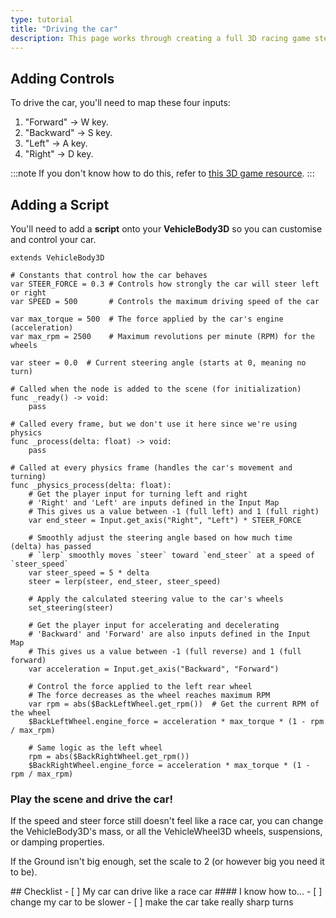 ```yaml
---
type: tutorial
title: "Driving the car"
description: This page works through creating a full 3D racing game step-by-step
---
```



## Adding Controls

To drive the car, you'll need to map these four inputs:
1. "Forward" -> W key.
1. "Backward" -> S key.
1. "Left" -> A key.
1. "Right" -> D key.

:::note
If you don't know how to do this, refer to [this 3D game resource](/game-design/godot/3dgame#changing-the-controls).
:::
## Adding a Script

You'll need to add a **script** onto your **VehicleBody3D** so you can customise and control your car.

```gdscript title="car.gd"
extends VehicleBody3D

# Constants that control how the car behaves
var STEER_FORCE = 0.3 # Controls how strongly the car will steer left or right
var SPEED = 500       # Controls the maximum driving speed of the car

var max_torque = 500  # The force applied by the car's engine (acceleration)
var max_rpm = 2500    # Maximum revolutions per minute (RPM) for the wheels

var steer = 0.0  # Current steering angle (starts at 0, meaning no turn)

# Called when the node is added to the scene (for initialization)
func _ready() -> void:
	pass

# Called every frame, but we don't use it here since we're using physics
func _process(delta: float) -> void:
	pass

# Called at every physics frame (handles the car's movement and turning)
func _physics_process(delta: float):
	# Get the player input for turning left and right
	# 'Right' and 'Left' are inputs defined in the Input Map
	# This gives us a value between -1 (full left) and 1 (full right)
	var end_steer = Input.get_axis("Right", "Left") * STEER_FORCE
	
	# Smoothly adjust the steering angle based on how much time (delta) has passed
	# `lerp` smoothly moves `steer` toward `end_steer` at a speed of `steer_speed`
	var steer_speed = 5 * delta
	steer = lerp(steer, end_steer, steer_speed)
	
	# Apply the calculated steering value to the car's wheels
	set_steering(steer)

	# Get the player input for accelerating and decelerating
	# 'Backward' and 'Forward' are also inputs defined in the Input Map
	# This gives us a value between -1 (full reverse) and 1 (full forward)
	var acceleration = Input.get_axis("Backward", "Forward")

	# Control the force applied to the left rear wheel
	# The force decreases as the wheel reaches maximum RPM
	var rpm = abs($BackLeftWheel.get_rpm())  # Get the current RPM of the wheel
	$BackLeftWheel.engine_force = acceleration * max_torque * (1 - rpm / max_rpm)

	# Same logic as the left wheel
	rpm = abs($BackRightWheel.get_rpm())
	$BackRightWheel.engine_force = acceleration * max_torque * (1 - rpm / max_rpm)

```

### Play the scene and drive the car!

If the speed and steer force still doesn't feel like a race car, you can
change the VehicleBody3D's mass, or all the VehicleWheel3D wheels, suspensions, or damping properties.

If the Ground isn't big enough, set the scale to 2 (or however big you need it to be).

<Box>
## Checklist
<Checklist>
- [ ] My car can drive like a race car
#### I know how to...
- [ ] change my car to be slower
- [ ] make the car take really sharp turns
</Checklist>
</Box>
